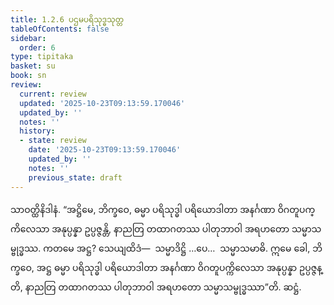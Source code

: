 ```yaml
---
title: 1.2.6 ပဌမပရိသုဒ္ဓသုတ္တ
tableOfContents: false
sidebar:
  order: 6
type: tipitaka
basket: su
book: sn
review:
  current: review
  updated: '2025-10-23T09:13:59.170046'
  updated_by: ''
  notes: ''
  history:
  - state: review
    date: '2025-10-23T09:13:59.170046'
    updated_by: ''
    notes: ''
    previous_state: draft
---
```



<ReviewStatus review={frontmatter.review} showDetails={true} />

<HypothesisAnnotation frontmatter={frontmatter} />

<DynamicBreadcrumb />

<Division number="16" book="sn" e="ch" v="18" p="281">

<Paragraph number="74" book="sn">
သာဝတ္ထိနိဒါနံ. “အဋ္ဌိမေ, ဘိက္ခဝေ, ဓမ္မာ ပရိသုဒ္ဓါ ပရိယောဒါတာ အနင်္ဂဏာ ဝိဂတူပက္ကိလေသာ အနုပ္ပန္နာ ဥပ္ပဇ္ဇန္တိ, နာညတြ တထာဂတဿ ပါတုဘာဝါ အရဟတော သမ္မာသမ္ဗုဒ္ဓဿ. ကတမေ အဋ္ဌ? သေယျထိဒံ—  သမ္မာဒိဋ္ဌိ …ပေ…  သမ္မာသမာဓိ. ဣမေ ခေါ, ဘိက္ခဝေ, အဋ္ဌ ဓမ္မာ ပရိသုဒ္ဓါ ပရိယောဒါတာ အနင်္ဂဏာ ဝိဂတူပက္ကိလေသာ အနုပ္ပန္နာ ဥပ္ပဇ္ဇန္တိ, နာညတြ တထာဂတဿ ပါတုဘာဝါ အရဟတော သမ္မာသမ္ဗုဒ္ဓဿာ”တိ.

</Paragraph>
</Division>

<Paragraph number="75" type="center" book="sn">
ဆဋ္ဌံ.
</Paragraph>